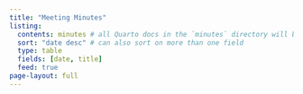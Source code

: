 ```yaml
---
title: "Meeting Minutes"
listing: 
  contents: minutes # all Quarto docs in the `minutes` directory will be included on your listing page
  sort: "date desc" # can also sort on more than one field
  type: table
  fields: [date, title]
  feed: true
page-layout: full
---
```


